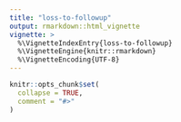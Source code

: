 ```yaml
---
title: "loss-to-followup"
output: rmarkdown::html_vignette
vignette: >
  %\VignetteIndexEntry{loss-to-followup}
  %\VignetteEngine{knitr::rmarkdown}
  %\VignetteEncoding{UTF-8}
---
```


```r
knitr::opts_chunk$set(
  collapse = TRUE,
  comment = "#>"
)
```
